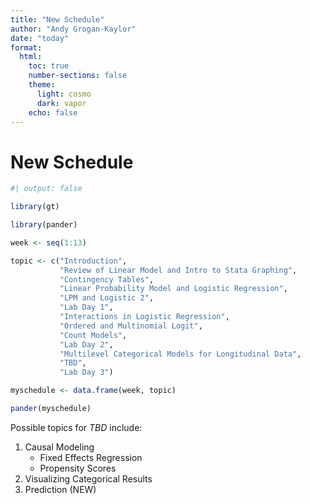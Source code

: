 ```yaml
---
title: "New Schedule"
author: "Andy Grogan-Kaylor"
date: "today"
format: 
  html:
    toc: true
    number-sections: false
    theme:
      light: cosmo
      dark: vapor
    echo: false
---
```


# New Schedule

```r
#| output: false

library(gt)

library(pander)

```

```r

week <- seq(1:13)

topic <- c("Introduction",
           "Review of Linear Model and Intro to Stata Graphing",
           "Contingency Tables",
           "Linear Probability Model and Logistic Regression",
           "LPM and Logistic 2",
           "Lab Day 1",
           "Interactions in Logistic Regression",
           "Ordered and Multinomial Logit",
           "Count Models",
           "Lab Day 2",
           "Multilevel Categorical Models for Longitudinal Data",
           "TBD",
           "Lab Day 3")

myschedule <- data.frame(week, topic)

pander(myschedule)

```

Possible topics for *TBD* include:

1. Causal Modeling
    + Fixed Effects Regression 
    + Propensity Scores
2. Visualizing Categorical Results 
3. Prediction (NEW)






